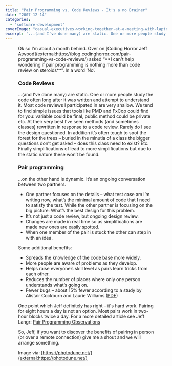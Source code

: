 ```yaml
---
title: "Pair Programming vs. Code Reviews - It's a no Brainer"
date: "2007-12-14"
categories: 
  - "software-development"
coverImage: "casual-executives-working-together-at-a-meeting-with-laptop-xs.jpg"
excerpt: '...(and I’ve done many) are static. One or more people study the code often long after it'
---
```




<Figure
  src={CasualExecutivesWorkingTogetherAtAMeetingWithLaptopXs}
  alt="Portrait of casual executives working together at a meeting with laptop. - image licensed from Photodune"
  caption="Portrait of casual executives working together at a meeting with laptop. - image licensed from Photodune"
/>
 Ok so I’m about a month behind. Over on [Coding Horror Jeff Atwood](external:https://blog.codinghorror.com/pair-programming-vs-code-reviews/) asked “**I can't help wondering if pair programming is nothing more than code review on steroids**”. In a word ‘No’.

### **Code Reviews**

...(and I’ve done many) are static. One or more people study the code often long after it was written and attempt to understand it. Most code reviews I participated in are very shallow. We tend to find simple issues that tools like PMD and FxCop could find for you: variable could be final, public method could be private etc. At their very best I’ve seen methods (and sometimes classes) rewritten in response to a code review. Rarely do I see the design questioned. In addition it’s often tough to spot the forest for the trees – buried in the minutia of a class the bigger questions don’t get asked – does this class need to exist? Etc. Finally simplifications of lead to more simplifications but due to the static nature these won’t be found.

### **Pair programming**

...on the other hand is dynamic. It’s an ongoing conversation between two partners.

- One partner focuses on the details – what test case am I’m writing now, what’s the minimal amount of code that I need to satisfy the test. While the other partner is focusing on the big picture: What’s the best design for this problem.
- It’s not just a code review, but ongoing design review.
- Changes are made in real time so as simplifications are made new ones are easily spotted.
- When one member of the pair is stuck the other can step in with an idea.

Some additional benefits:

- Spreads the knowledge of the code base more widely.
- More people are aware of problems as they develop.
- Helps raise everyone’s skill level as pairs learn tricks from each other.
- Reduces the number of places where only one person understands what’s going on.
- Fewer bugs – about 15% fewer according to a study by Alistair Cockburn and Laurie Williams ([PDF](external:https://collaboration.csc.ncsu.edu/laurie/Papers/XPSardinia.PDF))

One point which Jeff definitely has right – it's hard work. Pairing for eight hours a day is not an option. Most pairs work in two-hour blocks twice a day. For a more detailed article see Jeff Langr: [Pair Programming Observations](external:https://langrsoft.com/2005/01/09/pair-programming-observations/)

So, Jeff, if you want to discover the benefits of pairing in person (or over a remote connection) give me a shout and we will arrange something.

Image via: [https://photodune.net/](external:https://photodune.net/)
